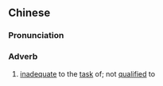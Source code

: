 ==Chinese==
{{zh-forms|type=12}}

===Pronunciation===
{{zh-pron
|m=不zúyǐ
|cat=adv
}}

===Adverb===
{{zh-adv}}

# {{lb|zh|literary}} [[inadequate]] to the [[task]] of; not [[qualified]] to